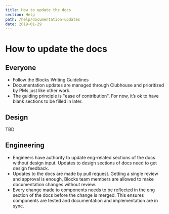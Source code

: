 ```yaml
---
title: How to update the docs
section: Help
path: /help/documentation-updates
date: 2019-01-29
---
```


# How to update the docs

## Everyone

- Follow the Blocks Writing Guidelines
- Documentation updates are managed through Clubhouse and prioritized by PMs just like other work.
- The guiding principle is "ease of contribution". For now, it’s ok to have blank sections to be filled in later.

## Design

TBD

## Engineering

- Engineers have authority to update eng-related sections of the docs without design input. Updates to design sections of docs need to get design feedback.
- Updates to the docs are made by pull request. Getting a single review and approval is enough, Blocks team members are allowed to make documentation changes without review.
- Every change made to components needs to be reflected in the eng section of the docs before the change is merged. This ensures components are tested and documentation and implementation are in sync.